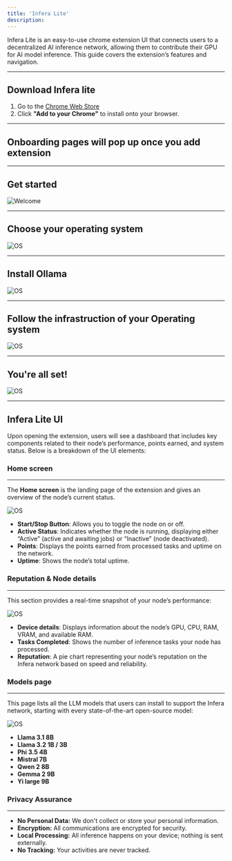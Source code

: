 ```yaml
---
title: 'Infera Lite'
description:
---
```


Infera Lite is an easy-to-use chrome extension UI that connects users to a decentralized AI inference network, allowing them to contribute their GPU for AI model inference. This guide covers the extension’s features and navigation.

---

## Download Infera lite

1. Go to the [Chrome Web Store](https://chromewebstore.google.com/detail/infera-lite/ffoccnmddajjohmmkccnkobelobgcdmp)
2. Click **"Add to your Chrome"** to install onto your browser.

---
## Onboarding pages will pop up once you add extension
---
## Get started

<img
    src="/images/Welcome.png"
    alt="Welcome"
/>

---

## Choose your operating system

<img
    src="/images/Choose-OS.png"
    alt="OS"
/>

---

## Install Ollama

<img
    src="/images/Ollama.png"
    alt="OS"
/>

---

## Follow the infrastruction of your Operating system

<img
    src="/images/Apple.png"
    alt="OS"
/>

---

## You're all set!

<img
    src="/images/Set.png"
    alt="OS"
/>

---


## Infera Lite UI

Upon opening the extension, users will see a dashboard that includes key components related to their node’s performance, points earned, and system status. Below is a breakdown of the UI elements:


### Home screen
---
The **Home screen** is the landing page of the extension and gives an overview of the node’s current status.

<img
    src="/images/main-page.png"
    alt="OS"
/>

- **Start/Stop Button**: Allows you to toggle the node on or off.
- **Active Status**: Indicates whether the node is running, displaying either “Active” (active and awaiting jobs) or “Inactive” (node deactivated).
- **Points**: Displays the points earned from processed tasks and uptime on the network.
- **Uptime**: Shows the node’s total uptime.


### Reputation & Node details
---
This section provides a real-time snapshot of your node’s performance:

<img
    src="/images/stats.png"
    alt="OS"
/>

- **Device details**: Displays information about the node’s GPU, CPU, RAM, VRAM, and available RAM.
- **Tasks Completed**: Shows the number of inference tasks your node has processed.
- **Reputation**: A pie chart representing your node’s reputation on the Infera network based on speed and reliability.


### Models page
---
This page lists all the LLM models that users can install to support the Infera network, starting with every state-of-the-art open-source model:

<img
    src="/images/models.png"
    alt="OS"
/>

- **Llama 3.1 8B**
- **Llama 3.2 1B / 3B**
- **Phi 3.5 4B**
- **Mistral 7B**
- **Qwen 2 8B**
- **Gemma 2 9B**
- **Yi large 9B**


### Privacy Assurance
---
- **No Personal Data:** We don't collect or store your personal information.
- **Encryption:** All communications are encrypted for security.
- **Local Processing:** All inference happens on your device; nothing is sent externally.
- **No Tracking:** Your activities are never tracked.
